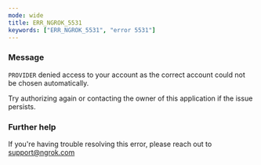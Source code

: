 ```yaml
---
mode: wide
title: ERR_NGROK_5531
keywords: ["ERR_NGROK_5531", "error 5531"]
---
```



### Message

`PROVIDER` denied access to your account as the correct account could not be chosen automatically.

Try authorizing again or contacting the owner of this application if the issue persists.

<ErrorDetails />

### Further help

If you're having trouble resolving this error, please reach out to [support@ngrok.com](mailto:support@ngrok.com?subject=Help%20with%20ERR_NGROK_5531)
